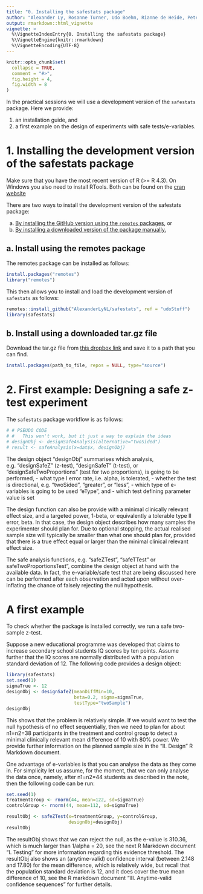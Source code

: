 ```yaml
---
title: "0. Installing the safestats package"
author: "Alexander Ly, Rosanne Turner, Udo Boehm, Rianne de Heide, Peter Grunwald"
output: rmarkdown::html_vignette
vignette: >
  %\VignetteIndexEntry{0. Installing the safestats package}
  %\VignetteEngine{knitr::rmarkdown}
  %\VignetteEncoding{UTF-8}
---
```


```r
knitr::opts_chunk$set(
  collapse = TRUE,
  comment = "#>",
  fig.height = 4,
  fig.width = 8
)
```

In the practical sessions we will use a development version of the `safestats` package. Here we provide: 

1. an installation guide, and 
2. a first example on the design of experiments with safe tests/e-variables. 

# 1. Installing the development version of the safestats package
Make sure that you have the most recent version of R (>= R 4.3). On Windows you also need to install RTools. Both can be found on the [cran website](https://cran.r-project.org/)

There are two ways to install the development version of the safestats package:

a. [By installing the GitHub version using the `remotes` packages](#installRemotes), or
b. [By installing a downloaded version of the package manually.](#installDownload) 

## a. <a name = "installRemotes">Install using the remotes package</a>
The remotes package can be installed as follows: 

```r
install.packages("remotes")
library("remotes")
```

This then allows you to install and load the development version of `safestats` as follows: 

```r
remotes::install_github("AlexanderLyNL/safestats", ref = "udoStuff")
library(safestats)
```

## b. <a name = "installDownload">Install using a downloaded tar.gz file</a>
Download the tar.gz file from [this dropbox link](https://www.dropbox.com/s/xnlaqn51m8kv2tt/safestats_0.8.7.2.tar.gz?dl=0) and save it to a path that you can find. 

```r
install.packages(path_to_file, repos = NULL, type="source")
```

# 2. <a name = "firstExample">First example: Designing a safe z-test experiment</a>

The `safestats` package workflow is as follows: 

```r
# # PSEUDO CODE
# #   This won't work, but it just a way to explain the ideas
# designObj <- designSafeAnalysis(alternative="twoSided")
# result <- safeAnalysis(x=dat$x, designObj)
```

The design object "designObj" summarises which analysis, e.g. "designSafeZ" (z-test), "designSafeT" (t-test), or "designSafeTwoProportions" (test for two proportions), is going to be performed, 
- what type I error rate, i.e. alpha, is tolerated, 
- whether the test is directional, e.g. "twoSided", "greater", or "less",
- which type of e-variables is going to be used "eType", and
- which test defining parameter value is set 

The design function can also be provide with a minimal clinically relevant effect size, and a targeted power, 1-beta, or equivalently a tolerable type II error, beta. In that case, the design object describes how many samples the experimenter should plan for. Due to optional stopping, the actual realised sample size will typically be smaller than what one should plan for, provided that there is a true effect equal or larger than the minimal clinical relevant effect size. 

<!-- Further details on optional stopping are provided in the next R Markdown document "I. Testing".  -->

The safe analysis functions, e.g. "safeZTest", "safeTTest" or safeTwoProportionsTest", combine the design object at hand with the available data. In fact, the e-variable/safe test that are being discussed here can be performed after each observation and acted upon without over-inflating the chance of falsely rejecting the null hypothesis.

# A first example
To check whether the package is installed correctly, we run a safe two-sample z-test. 

Suppose a new educational programme was developed that claims to increase secondary school students IQ scores by ten points. Assume further that the IQ scores are normally distributed with a population standard deviation of 12. The following code provides a design object:

```r
library(safestats)
set.seed(1)
sigmaTrue <- 12
designObj <- designSafeZ(meanDiffMin=10,
                         beta=0.2, sigma=sigmaTrue,
                         testType="twoSample")
designObj
```
This shows that the problem is relatively simple. If we would want to test the null hypothesis of no effect sequentially, then we need to plan for about n1=n2=38 participants in the treatment and control group to detect a minimal clinically relevant mean difference of 10 with 80\% power. We provide further information on the planned sample size in the "II. Design" R Markdown document. 

One advantage of e-variables is that you can analyse the data as they come in. For simplicity let us assume, for the moment, that we can only analyse the data once, namely, after n1=n2=44 students as described in the note, then the following code can be run:

```r
set.seed(1)
treatmentGroup <- rnorm(44, mean=122, sd=sigmaTrue)
controlGroup <- rnorm(44, mean=112, sd=sigmaTrue)

resultObj <- safeZTest(x=treatmentGroup, y=controlGroup,
                       designObj=designObj)
resultObj
```
The resultObj shows that we can reject the null, as the e-value is 310.36, which is much larger than 1/alpha = 20, see the next R Markdown document "I. Testing" for more information regarding this evidence threshold. The resultObj also shows an (anytime-valid) confidence interval (between 2.148 and 17.80) for the mean difference, which is relatively wide, but recall that the population standard deviation is 12, and it does cover the true mean difference of 10, see the R markdown document "III. Anytime-valid confidence sequences" for further details.
